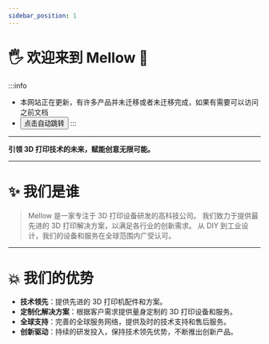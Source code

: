 ```yaml
---
sidebar_position: 1
---
```





# 🖐 欢迎来到 Mellow 🎉️

:::info
* 本网站正在更新，有许多产品并未迁移或者未迁移完成，如果有需要可以访问之前文档
* <Button variant="contained" disableElevation href="https://mellow-old.klipper.cn/#/">点击自动跳转</Button>
:::
---

**引领 3D 打印技术的未来，赋能创意无限可能。**

---

# ✨ 我们是谁

> Mellow 是一家专注于 3D 打印设备研发的高科技公司。
> 我们致力于提供最先进的 3D 打印解决方案，以满足各行业的创新需求。
> 从 DIY 到工业设计，我们的设备和服务在全球范围内广受认可。

---

# 💥 我们的优势

- **技术领先**：提供先进的 3D 打印机配件和方案。
- **定制化解决方案**：根据客户需求提供量身定制的 3D 打印设备和服务。
- **全球支持**：完善的全球服务网络，提供及时的技术支持和售后服务。
- **创新驱动**：持续的研发投入，保持技术领先优势，不断推出创新产品。



